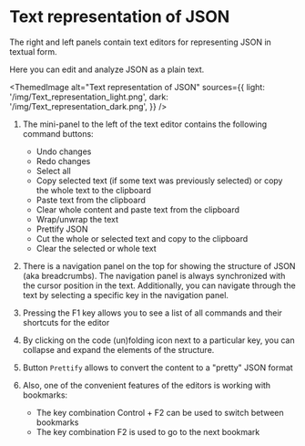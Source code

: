 # Text representation of JSON


The right and left panels contain text editors for representing JSON in textual form.

Here you can edit and analyze JSON as a plain text.


<ThemedImage
    alt="Text representation of JSON"
    sources={{
        light: '/img/Text_representation_light.png',
        dark: '/img/Text_representation_dark.png',
    }}
/>

1. The mini-panel to the left of the text editor contains the following command buttons:
    - Undo changes
    - Redo changes
    - Select all
    - Copy selected text (if some text was previously selected) or copy the whole text to the clipboard
    - Paste text from the clipboard
    - Clear whole content and paste text from the clipboard
    - Wrap/unwrap the text
    - Prettify JSON
    - Cut the whole or selected text and copy to the clipboard
    - Clear the selected or whole text

2. There is a navigation panel on the top for showing the structure of JSON (aka breadcrumbs).
    The navigation panel is always synchronized with the cursor position in the text.
    Additionally, you can navigate through the text by selecting a specific key in the navigation panel.

3. Pressing the F1 key allows you to see a list of all commands and their shortcuts for the editor

4. By clicking on the code (un)folding icon next to a particular key, you can collapse and expand the elements of the structure.

5. Button `Prettify` allows to convert the content to a "pretty" JSON format

6. Also, one of the convenient features of the editors is working with bookmarks:
    - The key combination Control + F2 can be used to switch between bookmarks
    - The key combination F2 is used to go to the next bookmark
